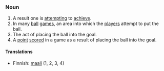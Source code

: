 ===Noun===

# A result one is [[attempt]]ing to [[achieve]].
# In many [[ball]] [[game]]s, an area into which the [[player]]s attempt to put the ball.
# The act of placing the ball into the goal.
# A [[point]] [[score]]d in a game as a result of placing the ball into the goal.

====Translations====

*Finnish: [[maali]] (1, 2, 3, 4)